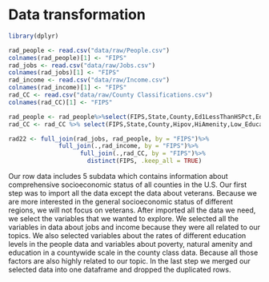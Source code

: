 # Data transformation

```r
library(dplyr)
```

```r
rad_people <- read.csv("data/raw/People.csv")
colnames(rad_people)[1] <- "FIPS"
rad_jobs <- read.csv("data/raw/Jobs.csv")
colnames(rad_jobs)[1] <- "FIPS"
rad_income <- read.csv("data/raw/Income.csv")
colnames(rad_income)[1] <- "FIPS"
rad_CC <- read.csv("data/raw/County Classifications.csv")
colnames(rad_CC)[1] <- "FIPS"
```

```r
rad_people <- rad_people%>%select(FIPS,State,County,Ed1LessThanHSPct,Ed5CollegePlusPct,Ed4AssocDegreePct,Ed2HSDiplomaOnlyPct)
rad_CC <- rad_CC %>% select(FIPS,State,County,Hipov,HiAmenity,Low_Education_2015_update)
```

```r
rad22 <- full_join(rad_jobs, rad_people, by = "FIPS")%>%
              full_join(.,rad_income, by = "FIPS")%>%
                    full_join(.,rad_CC, by = "FIPS")%>%
                      distinct(FIPS, .keep_all = TRUE)
```

Our row data includes 5 subdata which contains information about comprehensive socioeconomic status of all counties in the U.S. Our first step was to import all the data except the data about veterans. Because we are more interested in the general socioeconomic status of different regions, we will not focus on veterans. After imported all the data we need, we select the variables that we wanted to explore. We selected all the variables in data about jobs and income because they were all related to our topics. We also selected variables about the rates of different education levels in the people data and variables about poverty, natural amenity and education in a countywide scale in the county class data. Because all those factors are also highly related to our topic. In the last step we merged our selected data into one dataframe and dropped the duplicated rows.
